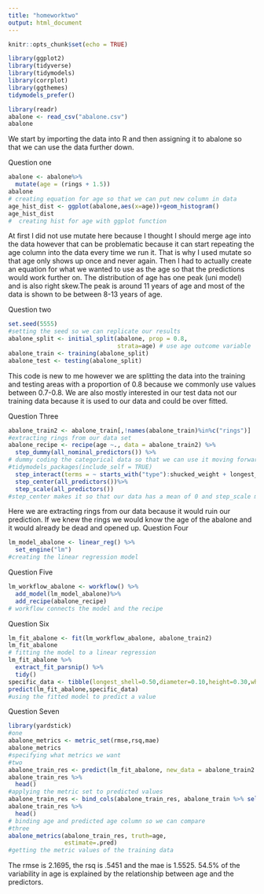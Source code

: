 ```yaml
---
title: "homeworktwo"
output: html_document
---
```


```r
knitr::opts_chunk$set(echo = TRUE)
```



```r
library(ggplot2)
library(tidyverse)
library(tidymodels)
library(corrplot)
library(ggthemes)
tidymodels_prefer()
```


```r

library(readr)
abalone <- read_csv("abalone.csv")
abalone

```
We start by importing the data into R and then assigning it to abalone so that we can use the data further down. 

Question one
```r
abalone <- abalone%>%
  mutate(age = (rings + 1.5))
abalone
# creating equation for age so that we can put new column in data
age_hist_dist <- ggplot(abalone,aes(x=age))+geom_histogram()
age_hist_dist
#  creating hist for age with ggplot function
```
At first I did not use mutate here because I thought I should merge age into the data however that can be problematic because it can start repeating the age column into the data every time we run it. That is why I used mutate so that age only shows up once and never again. Then I had to actually create an equation for what we wanted to use as the age so that the predictions would work further on.
The distribution of age has one peak (uni model) and is also right skew.The peak is around 11 years of age and most of the data is shown to be between 8-13 years of age.

Question two
```r
set.seed(5555)
#setting the seed so we can replicate our results 
abalone_split <- initial_split(abalone, prop = 0.8,
                               strata=age) # use age outcome variable
abalone_train <- training(abalone_split)
abalone_test <- testing(abalone_split)

```
This code is new to me however we are splitting the data into the training and testing areas with a proportion of 0.8 because we commonly use values between 0.7-0.8. We are also mostly interested in our test data not our training data because it is used to our data and could be over fitted. 

Question Three
```r
abalone_train2 <- abalone_train[,!names(abalone_train)%in%c("rings")]
#extracting rings from our data set
abalone_recipe <- recipe(age ~., data = abalone_train2) %>%
  step_dummy(all_nominal_predictors()) %>%
# dummy coding the categorical data so that we can use it moving forward
#tidymodels_packages(include_self = TRUE)
  step_interact(terms = ~ starts_with("type"):shucked_weight + longest_shell:diameter+ shucked_weight:shell_weight)%>%
  step_center(all_predictors())%>%
  step_scale(all_predictors())
#step_center makes it so that our data has a mean of 0 and step_scale makes is so that our data has a standard deviation of 1, standardizing our data 
```
Here we are extracting rings from our data because it would ruin our prediction. If we knew the rings we would know the age of the abalone and it would already be dead and opened up. 
Question Four
```r
lm_model_abalone <- linear_reg() %>%
  set_engine("lm")
#creating the linear regression model
```
Question Five
```r
lm_workflow_abalone <- workflow() %>%
  add_model(lm_model_abalone)%>%
  add_recipe(abalone_recipe)
# workflow connects the model and the recipe 
```

Question Six
```r
lm_fit_abalone <- fit(lm_workflow_abalone, abalone_train2)
lm_fit_abalone
# fitting the model to a linear regression
lm_fit_abalone %>%
  extract_fit_parsnip() %>%
  tidy()
specific_data <- tibble(longest_shell=0.50,diameter=0.10,height=0.30,whole_weight=4,shucked_weight=1,viscera_weight=2,shell_weight=1,type="F")
predict(lm_fit_abalone,specific_data)
#using the fitted model to predict a value
```
Question Seven
```r
library(yardstick)
#one 
abalone_metrics <- metric_set(rmse,rsq,mae)
abalone_metrics
#specifying what metrics we want
#two
abalone_train_res <- predict(lm_fit_abalone, new_data = abalone_train2 %>% select(-age))
abalone_train_res %>%
  head()
#applying the metric set to predicted values
abalone_train_res <- bind_cols(abalone_train_res, abalone_train %>% select(age))
abalone_train_res %>%
  head()
# binding age and predicted age column so we can compare
#three
abalone_metrics(abalone_train_res, truth=age,
                estimate=.pred)
#getting the metric values of the training data
```
The rmse is 2.1695, the rsq is .5451 and the mae is 1.5525.
54.5% of the variability in age is explained by the relationship between age and the predictors.

